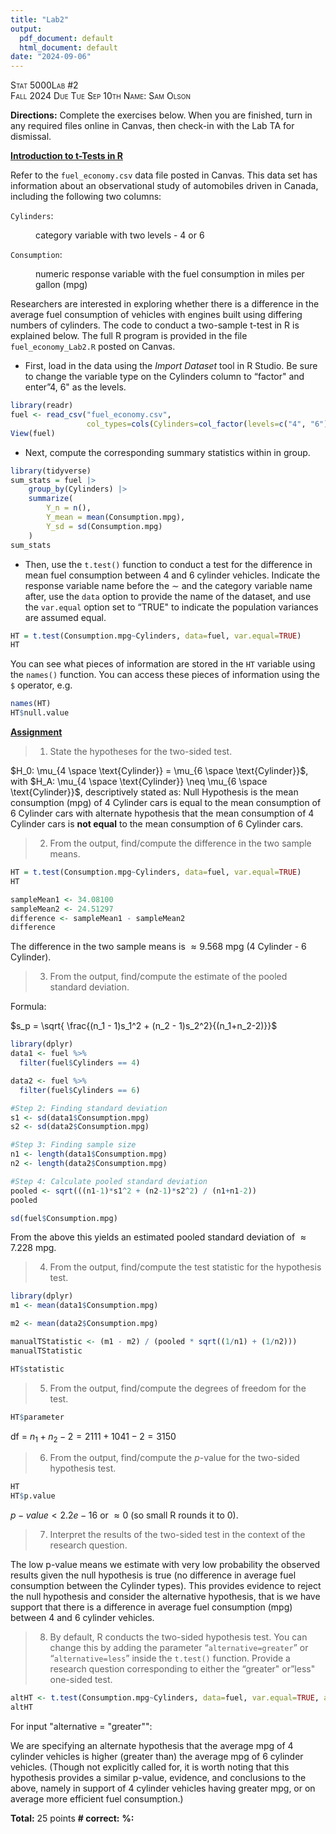 ```yaml
---
title: "Lab2"
output:
  pdf_document: default
  html_document: default
date: "2024-09-06"
---
```


[Stat 5000]{.smallcaps}[Lab #2]{.smallcaps}\
[Fall 2024]{.smallcaps} [Due Tue Sep 10th]{.smallcaps}
[Name: Sam Olson]{.smallcaps}

**Directions:** Complete the exercises below. When you are finished,
turn in any required files online in Canvas, then check-in with the Lab
TA for dismissal.\

**[Introduction to t-Tests in R]{.underline}**

Refer to the `fuel_economy.csv` data file posted in Canvas. This data
set has information about an observational study of automobiles driven
in Canada, including the following two columns:

`Cylinders`:

:   category variable with two levels - 4 or 6

`Consumption`:

:   numeric response variable with the fuel consumption in miles per
    gallon (mpg)

Researchers are interested in exploring whether there is a difference in
the average fuel consumption of vehicles with engines built using
differing numbers of cylinders. The code to conduct a two-sample t-test
in R is explained below. The full R program is provided in the file
`fuel_economy_Lab2.R` posted on Canvas.

-   First, load in the data using the *Import Dataset* tool in R Studio.
    Be sure to change the variable type on the Cylinders column to
    "factor\" and enter "4, 6\" as the levels.

```r
library(readr)
fuel <- read_csv("fuel_economy.csv", 
                 col_types=cols(Cylinders=col_factor(levels=c("4", "6"))))
View(fuel)
```

-   Next, compute the corresponding summary statistics within in group.

```r
library(tidyverse)
sum_stats = fuel |> 
    group_by(Cylinders) |>
    summarize(
        Y_n = n(),
        Y_mean = mean(Consumption.mpg),
        Y_sd = sd(Consumption.mpg)
    )
sum_stats
```                

-   Then, use the `t.test()` function to conduct a test for the
    difference in mean fuel consumption between 4 and 6 cylinder
    vehicles. Indicate the response variable name before the $\sim$ and
    the category variable name after, use the `data` option to provide
    the name of the dataset, and use the `var.equal` option set to
    "TRUE\" to indicate the population variances are assumed equal.

```r
HT = t.test(Consumption.mpg~Cylinders, data=fuel, var.equal=TRUE)
HT
```

You can see what pieces of information are stored in the `HT`
variable using the `names()` function. You can access these pieces
of information using the `$` operator, e.g.

```r
names(HT)
HT$null.value
```

\newpage

**[Assignment]{.underline}**

> 1.  State the hypotheses for the two-sided test.

$H_0: \mu_{4 \space \text{Cylinder}} = \mu_{6 \space \text{Cylinder}}$, with $H_A: \mu_{4 \space \text{Cylinder}} \neq \mu_{6 \space \text{Cylinder}}$, descriptively stated as: Null Hypothesis is the mean consumption (mpg) of 4 Cylinder cars is equal to the mean consumption of 6 Cylinder cars with alternate hypothesis that the mean consumption of 4 Cylinder cars is **not equal** to the mean consumption of 6 Cylinder cars. 

\newpage 

> 2.  From the output, find/compute the difference in the two sample means.

```r
HT = t.test(Consumption.mpg~Cylinders, data=fuel, var.equal=TRUE)
HT
```

```r
sampleMean1 <- 34.08100
sampleMean2 <- 24.51297 
difference <- sampleMean1 - sampleMean2 
difference
```
The difference in the two sample means is $\approx 9.568$ mpg (4 Cylinder - 6 Cylinder).


\newpage 

> 3.  From the output, find/compute the estimate of the pooled standard deviation.

Formula: 

$s_p = \sqrt{ \frac{(n_1 - 1)s_1^2 + (n_2 - 1)s_2^2}{(n_1+n_2-2)}}$

```r
library(dplyr)
data1 <- fuel %>% 
  filter(fuel$Cylinders == 4)

data2 <- fuel %>% 
  filter(fuel$Cylinders == 6)

#Step 2: Finding standard deviation 
s1 <- sd(data1$Consumption.mpg)
s2 <- sd(data2$Consumption.mpg)

#Step 3: Finding sample size 
n1 <- length(data1$Consumption.mpg)
n2 <- length(data2$Consumption.mpg)

#Step 4: Calculate pooled standard deviation
pooled <- sqrt(((n1-1)*s1^2 + (n2-1)*s2^2) / (n1+n1-2))
pooled 

sd(fuel$Consumption.mpg)
```

From the above this yields an estimated pooled standard deviation of $\approx 7.228$ mpg.

\newpage 

> 4.  From the output, find/compute the test statistic for the hypothesis test.

```r
library(dplyr)
m1 <- mean(data1$Consumption.mpg)

m2 <- mean(data2$Consumption.mpg)

manualTStatistic <- (m1 - m2) / (pooled * sqrt((1/n1) + (1/n2)))
manualTStatistic
```

```r
HT$statistic
```

\newpage 

> 5.  From the output, find/compute the degrees of freedom for the test.

```r
HT$parameter
```
df = $n_1 + n_2 - 2 = 2111 + 1041 - 2 = 3150$

\newpage 

> 6.  From the output, find/compute the $p$-value for the two-sided hypothesis test.

```r
HT
HT$p.value
```

$p-value < 2.2e-16$ or $\approx 0$ (so small R rounds it to 0).


\newpage 

> 7.  Interpret the results of the two-sided test in the context of the research question.

The low p-value means we estimate with very low probability the observed results given the null hypothesis is true (no difference in average fuel consumption between the Cylinder types). This provides evidence to reject the null hypothesis and consider the alternative hypothesis, that is we have support that there is a difference in average fuel consumption (mpg) between 4 and 6 cylinder vehicles. 

\newpage 

> 8.  By default, R conducts the two-sided hypothesis test. You can change this by adding the parameter "`alternative=greater`" or "`alternative=less`" inside the `t.test()` function. Provide a research question corresponding to either the "greater\" or "less\" one-sided test.

```r
altHT <- t.test(Consumption.mpg~Cylinders, data=fuel, var.equal=TRUE, alternative = "greater")
altHT
```

For input $\text{"alternative = "greater""}$: 

We are specifying an alternate hypothesis that the average mpg of 4 cylinder vehicles is higher (greater than) the average mpg of 6 cylinder vehicles. (Though not explicitly called for, it is worth noting that this hypothesis provides a similar p-value, evidence, and conclusions to the above, namely in support of 4 cylinder vehicles having greater mpg, or on average more efficient fuel consumption.)

**Total:** 25 points **\# correct:** **%:**
